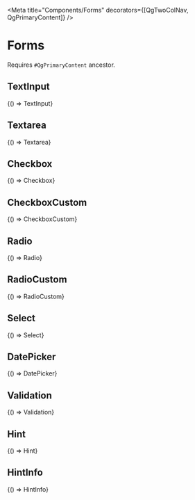 


<Meta title="Components/Forms" decorators={[QgTwoColNav, QgPrimaryContent]} />

# Forms
Requires `#QgPrimaryContent` ancestor.

## TextInput

<Canvas withSource="open">
  <Story
    name="TextInput"
    parameters={{
      docs: {
        source: {
          code: TextInput,
        },
      },
    }}
  >
    {() => TextInput}
  </Story>
</Canvas>

## Textarea

<Canvas withSource="open">
  <Story
    name="Textarea"
    parameters={{
      docs: {
        source: {
          code: Textarea,
        },
      },
    }}
  >
    {() => Textarea}
  </Story>
</Canvas>

## Checkbox

<Canvas withSource="open">
  <Story
    name="Checkbox"
    parameters={{
      docs: {
        source: {
          code: Checkbox,
        },
      },
    }}
  >
    {() => Checkbox}
  </Story>
</Canvas>

## CheckboxCustom

<Canvas withSource="open">
  <Story
    name="CheckboxCustom"
    parameters={{
      docs: {
        source: {
          code: CheckboxCustom,
        },
      },
    }}
  >
    {() => CheckboxCustom}
  </Story>
</Canvas>

## Radio

<Canvas withSource="open">
  <Story
    name="Radio"
    parameters={{
      docs: {
        source: {
          code: Radio,
        },
      },
    }}
  >
    {() => Radio}
  </Story>
</Canvas>

## RadioCustom

<Canvas withSource="open">
  <Story
    name="RadioCustom"
    parameters={{
      docs: {
        source: {
          code: RadioCustom,
        },
      },
    }}
  >
    {() => RadioCustom}
  </Story>
</Canvas>

## Select

<Canvas withSource="open">
  <Story
    name="Select"
    parameters={{
      docs: {
        source: {
          code: Select,
        },
      },
    }}
  >
    {() => Select}
  </Story>
</Canvas>

## DatePicker

<Canvas withSource="open">
  <Story
    name="DatePicker"
    parameters={{
      docs: {
        source: {
          code: DatePicker,
        },
      },
    }}
  >
    {() => DatePicker}
  </Story>
</Canvas>

## Validation

<Canvas withSource="open">
  <Story
    name="Validation"
    parameters={{
      docs: {
        source: {
          code: Validation,
        },
      },
    }}
  >
    {() => Validation}
  </Story>
</Canvas>

## Hint

<Canvas withSource="open">
  <Story
    name="Hint"
    parameters={{
      docs: {
        source: {
          code: Hint,
        },
      },
    }}
  >
    {() => Hint}
  </Story>
</Canvas>

## HintInfo

<Canvas withSource="open">
  <Story
    name="HintInfo"
    parameters={{
      docs: {
        source: {
          code: HintInfo,
        },
      },
    }}
  >
    {() => HintInfo}
  </Story>
</Canvas>
